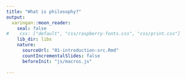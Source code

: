 ```yaml
---
title: "What is philosophy?"
output:
  xaringan::moon_reader:
    seal: false
#    css: ["default", "css/raspberry-fonts.css", "css/print.css"]
    lib_dir: libs
    nature:
      sourceUrl: "01-introduction-src.Rmd"
      countIncrementalSlides: false
      beforeInit: "js/macros.js"
      
---
```


